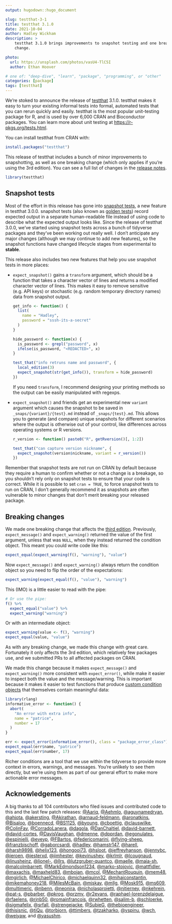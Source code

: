 ```yaml
---
output: hugodown::hugo_document

slug: testthat-3-1
title: testthat 3.1.0
date: 2021-10-04
author: Hadley Wickham
description: >
    testthat 3.1.0 brings improvements to snapshot testing and one breaking
    change.

photo:
  url: https://unsplash.com/photos/vasU4-TlC5I
  author: Ethan Hoover

# one of: "deep-dive", "learn", "package", "programming", or "other"
categories: [package] 
tags: [testthat]
---
```


<!--
TODO:
* [x] Look over / edit the post's title in the yaml
* [x] Edit (or delete) the description; note this appears in the Twitter card
* [x] Pick category and tags (see existing with `hugodown::tidy_show_meta()`)
* [x] Find photo & update yaml metadata
* [x] Create `thumbnail-sq.jpg`; height and width should be equal
* [x] Create `thumbnail-wd.jpg`; width should be >5x height
* [x] `hugodown::use_tidy_thumbnails()`
* [x] Add intro sentence, e.g. the standard tagline for the package
* [x] `usethis::use_tidy_thanks()`
-->

We're stoked to announce the release of [testthat](http://testthat.r-lib.org/) 3.1.0.
testthat makes it easy to turn your existing informal tests into formal, automated tests that you can rerun quickly and easily.
testthat is the most popular unit-testing package for R, and is used by over 6,000 CRAN and Bioconductor packages.
You can learn more about unit testing at <https://r-pkgs.org/tests.html>.

You can install testthat from CRAN with:

```r
install.packages("testthat")
```

This release of testthat includes a bunch of minor improvements to snapshotting, as well as one breaking change (which only applies if you're using the 3rd edition).
You can see a full list of changes in the [release notes](https://github.com/r-lib/testthat/blob/master/NEWS.md).

```r
library(testthat)
```

## Snapshot tests

Most of the effort in this release has gone into [snapshot tests](https://testthat.r-lib.org/articles/snapshotting.html), a new feature in testthat 3.0.0.
snapshot tests (also known as [golden tests](https://ro-che.info/articles/2017-12-04-golden-tests)) record expected output in a separate human-readable file instead of using code to describe what the expected output looks like.
Since the release of testthat 3.0.0, we've started using snapshot tests across a bunch of tidyverse packages and they've been working out really well.
I don't anticipate any major changes (although we may continue to add new features), so the snapshot functions have changed lifecycle stages from experimental to **stable**.

This release also includes two new features that help you use snapshot tests in more places:

-   `expect_snapshot()` gains a `transform` argument, which should be a function that takes a character vector of lines and returns a modified character vector of lines.
    This makes it easy to remove sensitive (e.g. API keys) or stochastic (e.g. random temporary directory names) data from snapshot output.

    ```r
    get_info <- function() {
      list(
        name = "Hadley", 
        password = "sssh-its-a-secret"
      )
    }

    hide_password <- function(x) {
      is_password <- grepl("password", x)
      ifelse(is_password, "<REDACTED>", x)
    }

    test_that("info retruns name and password", {
      local_edition(3)
      expect_snapshot(str(get_info()), transform = hide_password)
    })
    ```

    If you need `transform`, I recommend designing your printing methods so the output can be easily manipulated with regexps.

-   `expect_snapshot()` and friends get an experimental new `variant` argument which causes the snapshot to be saved in `_snaps/{variant}/{test}.md` instead of `_snaps/{test}.md`.
    This allows you to generate (and compare) unique snapshots for different scenarios where the output is otherwise out of your control, like differences across operating systems or R versions.

    ```r
    r_version <- function() paste0("R", getRversion()[, 1:2])

    test_that("can capture version nickname", {
      expect_snapshot(version$nickname, variant = r_version())
    })
    ```

Remember that snapshot tests are not run on CRAN by default because they require a human to confirm whether or not a change is a breakage, so you shouldn't rely only on snapshot tests to ensure that your code is correct.
While it is possible to set `cran = TRUE`, to force snapshot tests to run on CRAN, I don't generally recommend it as snapshots are often vulnerable to minor changes that don't merit breaking your released package.

## Breaking changes

We made one breaking change that affects the [third edition](https://testthat.r-lib.org/articles/third-edition.html).
Previously, `expect_message()` and `expect_warning()` returned the value of the first argument, unless that was `NULL`, when they instead returned the condition object.
This meant you could write code like this:

```r
expect_equal(expect_warning(f(), "warning"), "value")
```

Now `expect_message()` and `expect_warning()` always return the condition object so you need to flip the order of the expectations:

```r
expect_warning(expect_equal(f(), "value"), "warning")
```

This (IMO) is a little easier to read with the pipe:

```r
# Or use the pipe:
f() %>% 
  expect_equal("value") %>% 
  expect_warning("warning")
```

Or with an intermediate object:

```r
expect_warning(value <- f(), "warning")
expect_equal(value, "value")
```

As with any breaking change, we made this change with great care.
Fortunately it only affects the 3rd edition, which relatively few packages use, and we submitted PRs to all affected packages on CRAN.

We made this change because it makes `expect_message()` and `expect_warning()` more consistent with `expect_error()`, while make it easier to inspect both the value and the message/warning.
This is important because it makes it easier to test functions that produce [custom condition objects](https://adv-r.hadley.nz/conditions.html#custom-conditions) that themselves contain meaningful data:

```r
library(rlang)
informative_error <- function() {
  abort(
    "An error with extra info",
    name = "patrice",
    number = 17
  )
}

err <- expect_error(informative_error(), class = "package_error_class")
expect_equal(err$name, "patrice")
expect_equal(err$number, 17)
```

Richer conditions are a tool that we use within the tidyverse to provide more context in errors, warnings, and messages.
You're unlikely to see them directly, but we're using them as part of our general effort to make more actionable error messages.

## Acknowledgements

A big thanks to all 104 contributors who filed issues and contributed code to this and the last few patch releases: [\@Aariq](https://github.com/Aariq), [\@Aehmlo](https://github.com/Aehmlo), [\@aguynamedryan](https://github.com/aguynamedryan), [\@ahjota](https://github.com/ahjota), [\@akersting](https://github.com/akersting), [\@Akirathan](https://github.com/Akirathan), [\@arnaud-feldmann](https://github.com/arnaud-feldmann), [\@aronatkins](https://github.com/aronatkins), [\@Bisaloo](https://github.com/Bisaloo), [\@boennecd](https://github.com/boennecd), [\@BS1125](https://github.com/BS1125), [\@byoung](https://github.com/byoung), [\@cboettig](https://github.com/cboettig), [\@clauswilke](https://github.com/clauswilke), [\@ColinFay](https://github.com/ColinFay), [\@CorradoLanera](https://github.com/CorradoLanera), [\@dagola](https://github.com/dagola), [\@DanChaltiel](https://github.com/DanChaltiel), [\@david-barnett](https://github.com/david-barnett), [\@david-cortes](https://github.com/david-cortes), [\@DavisVaughan](https://github.com/DavisVaughan), [\@dmenne](https://github.com/dmenne), [\@dpprdan](https://github.com/dpprdan), [\@egonulates](https://github.com/egonulates), [\@espinielli](https://github.com/espinielli), [\@eveyp](https://github.com/eveyp), [\@FBartos](https://github.com/FBartos), [\@federicomarini](https://github.com/federicomarini), [\@flying-sheep](https://github.com/flying-sheep), [\@franzbischoff](https://github.com/franzbischoff), [\@gaborcsardi](https://github.com/gaborcsardi), [\@hadley](https://github.com/hadley), [\@hamstr147](https://github.com/hamstr147), [\@harell](https://github.com/harell), [\@harsh9898](https://github.com/harsh9898), [\@helix123](https://github.com/helix123), [\@hongooi73](https://github.com/hongooi73), [\@hsloot](https://github.com/hsloot), [\@jeffreyhanson](https://github.com/jeffreyhanson), [\@jennybc](https://github.com/jennybc), [\@jeroen](https://github.com/jeroen), [\@jesterxd](https://github.com/jesterxd), [\@jimhester](https://github.com/jimhester), [\@kevinushey](https://github.com/kevinushey), [\@krlmlr](https://github.com/krlmlr), [\@lcougnaud](https://github.com/lcougnaud), [\@linusheinz](https://github.com/linusheinz), [\@lionel-](https://github.com/lionel-), [\@llrs](https://github.com/llrs), [\@lutzgruber-quantco](https://github.com/lutzgruber-quantco), [\@maelle](https://github.com/maelle), [\@maia-sh](https://github.com/maia-sh), [\@malcolmbarrett](https://github.com/malcolmbarrett), [\@MarkEdmondson1234](https://github.com/MarkEdmondson1234), [\@marko-stojovic](https://github.com/marko-stojovic), [\@mattfidler](https://github.com/mattfidler), [\@maxachis](https://github.com/maxachis), [\@maxheld83](https://github.com/maxheld83), [\@mbojan](https://github.com/mbojan), [\@mcol](https://github.com/mcol), [\@MechantRouquin](https://github.com/MechantRouquin), [\@mem48](https://github.com/mem48), [\@mgirlich](https://github.com/mgirlich), [\@MichaelChirico](https://github.com/MichaelChirico), [\@michaelquinn32](https://github.com/michaelquinn32), [\@mihaiconstantin](https://github.com/mihaiconstantin), [\@mikemahoney218](https://github.com/mikemahoney218), [\@MilesMcBain](https://github.com/MilesMcBain), [\@mjskay](https://github.com/mjskay), [\@mllg](https://github.com/mllg), [\@Mosk915](https://github.com/Mosk915), [\@ms609](https://github.com/ms609), [\@multimeric](https://github.com/multimeric), [\@nbenn](https://github.com/nbenn), [\@neonira](https://github.com/neonira), [\@nicholasproietti](https://github.com/nicholasproietti), [\@njtierney](https://github.com/njtierney), [\@nkehrein](https://github.com/nkehrein), [\@pat-s](https://github.com/pat-s), [\@pbarber](https://github.com/pbarber), [\@pkrog](https://github.com/pkrog), [\@przmv](https://github.com/przmv), [\@r2evans](https://github.com/r2evans), [\@raphael-lorenzdelaigue](https://github.com/raphael-lorenzdelaigue), [\@rfaelens](https://github.com/rfaelens), [\@rjnb50](https://github.com/rjnb50), [\@romainfrancois](https://github.com/romainfrancois), [\@rwhetten](https://github.com/rwhetten), [\@salim-b](https://github.com/salim-b), [\@schloerke](https://github.com/schloerke), [\@sigmafelix](https://github.com/sigmafelix), [\@srfall](https://github.com/srfall), [\@strengejacke](https://github.com/strengejacke), [\@SubieG](https://github.com/SubieG), [\@thebioengineer](https://github.com/thebioengineer), [\@thisisnic](https://github.com/thisisnic), [\@tiQu](https://github.com/tiQu), [\@torbjorn](https://github.com/torbjorn), [\@ttimbers](https://github.com/ttimbers), [\@tzakharko](https://github.com/tzakharko), [\@vspinu](https://github.com/vspinu), [\@wch](https://github.com/wch), [\@weiyaw](https://github.com/weiyaw), and [\@yasushm](https://github.com/yasushm).
